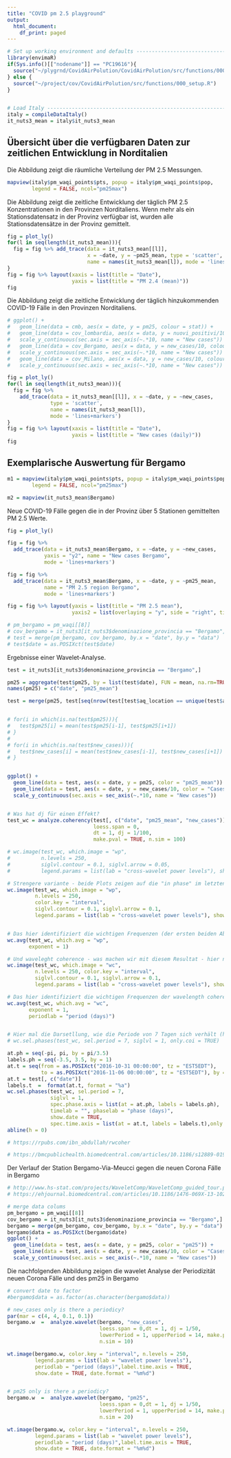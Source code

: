 ```yaml
---
title: "COVID pm 2.5 playground"
output:
  html_document:
    df_print: paged
---
```


```r
# Set up working environment and defaults --------------------------------------
library(envimaR)
if(Sys.info()[["nodename"]] == "PC19616"){
  source("~/plygrnd/CovidAirPolution/CovidAirPolution/src/functions/000_setup.R")
} else {
  source("~/project/cov/CovidAirPolution/src/functions/000_setup.R")  
}


# Load Italy -------------------------------------------------------------------
italy = compileDataItaly()
it_nuts3_mean = italy$it_nuts3_mean
```


## Übersicht über die verfügbaren Daten zur zeitlichen Entwicklung in Norditalien

Die Abbildung zeigt die räumliche Verteilung der PM 2.5 Messungen.
```r
mapview(italy$pm_waqi_points$pts, popup = italy$pm_waqi_points$pop, 
        legend = FALSE, ncol="pm25max")
```


Die Abbildung zeigt die zeitliche Entwicklung der täglich PM 2.5 Konzentrationen in den Provinzen Norditaliens. Wenn mehr als ein Stationsdatensatz in der Provinz verfügbar ist, wurden alle Stationsdatensätze in der Provinz gemittelt.
```r
fig = plot_ly()
for(l in seq(length(it_nuts3_mean))){
  fig = fig %>% add_trace(data = it_nuts3_mean[[l]], 
                          x = ~date, y = ~pm25_mean, type = 'scatter', 
                          name = names(it_nuts3_mean[l]), mode = 'lines+markers')
}
fig = fig %>% layout(xaxis = list(title = "Date"), 
                     yaxis = list(title = "PM 2.4 (mean)"))
fig
```


Die Abbildung zeigt die zeitliche Entwicklung der täglich hinzukommenden COVID-19 Fälle in den Provinzen Norditaliens.
```r
# ggplot() + 
#   geom_line(data = cmb, aes(x = date, y = pm25, colour = stat)) + 
#   geom_line(data = cov_lombardia, aes(x = data, y = nuovi_positivi/10)) + 
#   scale_y_continuous(sec.axis = sec_axis(~.*10, name = "New cases")) +
#   geom_line(data = cov_Bergamo, aes(x = data, y = new_cases/10, colour = "Covid Bergamo")) + 
#   scale_y_continuous(sec.axis = sec_axis(~.*10, name = "New cases")) +
#   geom_line(data = cov_Milano, aes(x = data, y = new_cases/10, colour = "Covid Milano")) + 
#   scale_y_continuous(sec.axis = sec_axis(~.*10, name = "New cases"))

fig = plot_ly()
for(l in seq(length(it_nuts3_mean))){
  fig = fig %>% 
    add_trace(data = it_nuts3_mean[[l]], x = ~date, y = ~new_cases, 
              type = 'scatter', 
              name = names(it_nuts3_mean[l]), 
              mode = 'lines+markers')
}
fig = fig %>% layout(xaxis = list(title = "Date"), 
                     yaxis = list(title = "New cases (daily)"))
fig
```


## Exemplarische Auswertung für Bergamo
```r
m1 = mapview(italy$pm_waqi_points$pts, popup = italy$pm_waqi_points$pop, 
        legend = FALSE, ncol="pm25max")

m2 = mapview(it_nuts3_mean$Bergamo)
```

Neue COVID-19 Fälle gegen die in der Provinz über 5 Stationen gemittelten PM 2.5 Werte.
```r
fig = plot_ly()

fig = fig %>% 
  add_trace(data = it_nuts3_mean$Bergamo, x = ~date, y = ~new_cases, 
            yaxis = "y2", name = "New cases Bergamo", 
            mode = 'lines+markers')

fig = fig %>% 
  add_trace(data = it_nuts3_mean$Bergamo, x = ~date, y = ~pm25_mean, 
            name = "PM 2.5 region Bergamo", 
            mode = 'lines+markers')

fig = fig %>% layout(yaxis = list(title = "PM 2.5 mean"),
                     yaxis2 = list(overlaying = "y", side = "right", title = "new cases"))

# pm_bergamo = pm_waqi[[8]]
# cov_bergamo = it_nuts3[it_nuts3$denominazione_provincia == "Bergamo",]
# test = merge(pm_bergamo, cov_bergamo, by.x = "date", by.y = "data")
# test$date = as.POSIXct(test$date)
```


Ergebnisse einer Wavelet-Analyse.
```r
test = it_nuts3[it_nuts3$denominazione_provincia == "Bergamo",]

pm25 = aggregate(test$pm25, by = list(test$date), FUN = mean, na.rm=TRUE)
names(pm25) = c("date", "pm25_mean")

test = merge(pm25, test[seq(nrow(test[test$aq_location == unique(test$aq_location)[1],])), ], by.x = "date", by.y = "date")


# for(i in which(is.na(test$pm25))){
#   test$pm25[i] = mean(test$pm25[i-1], test$pm25[i+1])
# }
# 
# for(i in which(is.na(test$new_cases))){
#   test$new_cases[i] = mean(test$new_cases[i-1], test$new_cases[i+1])
# }


ggplot() + 
  geom_line(data = test, aes(x = date, y = pm25, color = "pm25_mean")) + 
  geom_line(data = test, aes(x = date, y = new_cases/10, color = "Cases")) + 
  scale_y_continuous(sec.axis = sec_axis(~.*10, name = "New cases"))


# Was hat dj für einen Effekt?
test_wc = analyze.coherency(test[, c("date", "pm25_mean", "new_cases")], my.pair = c("pm25_mean", "new_cases"), 
                            loess.span = 0,
                            dt = 1, dj = 1/100,
                            make.pval = TRUE, n.sim = 100)

# wc.image(test_wc, which.image = "wp", 
#          n.levels = 250, 
#          siglvl.contour = 0.1, siglvl.arrow = 0.05,  
#          legend.params = list(lab = "cross-wavelet power levels"), show.date = TRUE)

# Strengere variante - beide Plots zeigen auf die "in phase" im letzten Drittel der Zeitreihe?
wc.image(test_wc, which.image = "wp", 
         n.levels = 250, 
         color.key = "interval", 
         siglvl.contour = 0.1, siglvl.arrow = 0.1, 
         legend.params = list(lab = "cross-wavelet power levels"), show.date = TRUE)


# Das hier identifiziert die wichtigen Frequenzen (der ersten beiden Abbildungen)
wc.avg(test_wc, which.avg = "wp",
       exponent = 1)

# Und waveleght coherence - was machen wir mit diesem Resultat - hier nur dort wo beide signifikant - hier ist der 15. März (siehe ggplot) wahrscheinlich das Dominante.
wc.image(test_wc, which.image = "wc", 
         n.levels = 250, color.key = "interval", 
         siglvl.contour = 0.1, siglvl.arrow = 0.1, 
         legend.params = list(lab = "cross-wavelet power levels"), show.date = TRUE)

# Das hier identifiziert die wichtigen Frequenzen der wavelength coherence
wc.avg(test_wc, which.avg = "wc",
       exponent = 1,
       periodlab = "period (days)")


# Hier mal die Darsetllung, wie die Periode von 7 Tagen sich verhält (hoffe, die 3.5 sind richtig...)
# wc.sel.phases(test_wc, sel.period = 7, siglvl = 1, only.coi = TRUE)

at.ph = seq(-pi, pi, by = pi/3.5)
labels.ph = seq(-3.5, 3.5, by = 1)
at.t = seq(from = as.POSIXct("2016-10-31 00:00:00", tz = "EST5EDT"),
           to = as.POSIXct("2016-11-06 00:00:00", tz = "EST5EDT"), by = "days")
at.t = test[, c("date")]
labels.t  =  format(at.t, format = "%a")
wc.sel.phases(test_wc, sel.period = 7, 
              siglvl = 1, 
              spec.phase.axis = list(at = at.ph, labels = labels.ph), 
              timelab = "", phaselab = "phase (days)",
              show.date = TRUE,  
              spec.time.axis = list(at = at.t, labels = labels.t),only.coi = TRUE)
abline(h = 0)

# https://rpubs.com/ibn_abdullah/rwcoher

# https://bmcpublichealth.biomedcentral.com/articles/10.1186/s12889-019-7607-2

```

Der Verlauf der Station Bergamo-Via-Meucci gegen die neuen Corona Fälle in Bergamo
```r

# http://www.hs-stat.com/projects/WaveletComp/WaveletComp_guided_tour.pdf
# https://ehjournal.biomedcentral.com/articles/10.1186/1476-069X-13-102

# merge data colums
pm_bergamo = pm_waqi[[8]]
cov_bergamo = it_nuts3[it_nuts3$denominazione_provincia == "Bergamo",]
bergamo = merge(pm_bergamo, cov_bergamo, by.x = "date", by.y = "data")
bergamo$data = as.POSIXct(bergamo$date)
ggplot() + 
  geom_line(data = test, aes(x = date, y = pm25, color = "pm25")) + 
  geom_line(data = test, aes(x = date, y = new_cases/10, color = "Cases")) + 
  scale_y_continuous(sec.axis = sec_axis(~.*10, name = "New cases"))
```


Die nachfolgenden Abbildung zeigen die wavelet Analyse der Periodizität neuen Corona Fälle und des pm25 in Bergamo
```r
# convert date to factor
#bergamo$data = as.factor(as.character(bergamo$data))

# new_cases only is there a periodicy?
par(mar = c(4, 4, 0.1, 0.1))
bergamo.w  =  analyze.wavelet(bergamo, "new_cases",
                              loess.span = 0,dt = 1, dj = 1/50,
                              lowerPeriod = 1, upperPeriod = 14, make.pval = TRUE, 
                              n.sim = 10)

wt.image(bergamo.w, color.key = "interval", n.levels = 250,
         legend.params = list(lab = "wavelet power levels"),
         periodlab = "period (days)",label.time.axis = TRUE, 
         show.date = TRUE, date.format = "%m%d")


# pm25 only is there a periodicy?
bergamo.w  =  analyze.wavelet(bergamo, "pm25",
                              loess.span = 0,dt = 1, dj = 1/50,
                              lowerPeriod = 1, upperPeriod = 14, make.pval = TRUE, 
                              n.sim = 20)

wt.image(bergamo.w, color.key = "interval", n.levels = 250,
         legend.params = list(lab = "wavelet power levels"),
         periodlab = "period (days)",label.time.axis = TRUE, 
         show.date = TRUE, date.format = "%m%d")
```



